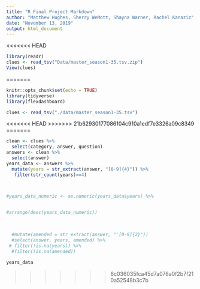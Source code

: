 ```yaml
---
title: "R Final Project Markdown"
author: "Matthew Hughes, Sherry WeMott, Shayna Warner, Rachel Kanaziz"
date: "November 13, 2019"
output: html_document
---
```

<<<<<<< HEAD

```r
library(readr)
clues <- read_tsv("Data/master_season1-35.tsv.zip")
View(clues)
```
=======
```r
knitr::opts_chunk$set(echo = TRUE)
library(tidyverse)
library(flexdashboard)
```

```r
clues <- read_tsv("./data/master_season1-35.tsv")
```
<<<<<<< HEAD
>>>>>>> 21b62930177086104c910a1edf7e3326a09c8349
=======

```r
clean <- clues %>% 
  select(category, answer, question)
answers <- clean %>% 
  select(answer)
years_data <- answers %>% 
  mutate(years = str_extract(answer, "[0-9]{4}")) %>%
   filter(str_count(years)==4)



#years_data_numeric <- as.numeric(years_data$years) %>% 
  

#arrange(desc(years_data_numeric))
  
  

  #mutate(amended = str_extract(answer, "'[0-9]{2}")) 
  #select(answer, years, amended) %>% 
 # filter(!is.na(years)) %>% 
  #filter(!is.na(amended))
  
years_data
```

>>>>>>> 6c036035fca45d7a076a0f2b7f210a52548b3c7b
